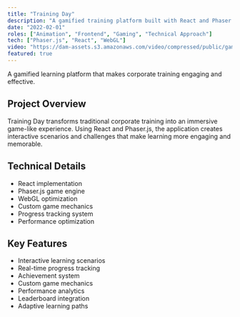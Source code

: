 ```yaml
---
title: "Training Day"
description: "A gamified training platform built with React and Phaser.js, featuring interactive learning experiences and real-time progress tracking."
date: "2022-02-01"
roles: ["Animation", "Frontend", "Gaming", "Technical Approach"]
tech: ["Phaser.js", "React", "WebGL"]
video: "https://dam-assets.s3.amazonaws.com/video/compressed/public/games-03.mp4"
featured: true
---
```


A gamified learning platform that makes corporate training engaging and effective.

## Project Overview

Training Day transforms traditional corporate training into an immersive game-like experience. Using React and Phaser.js, the application creates interactive scenarios and challenges that make learning more engaging and memorable.

## Technical Details

- React implementation
- Phaser.js game engine
- WebGL optimization
- Custom game mechanics
- Progress tracking system
- Performance optimization

## Key Features

- Interactive learning scenarios
- Real-time progress tracking
- Achievement system
- Custom game mechanics
- Performance analytics
- Leaderboard integration
- Adaptive learning paths
